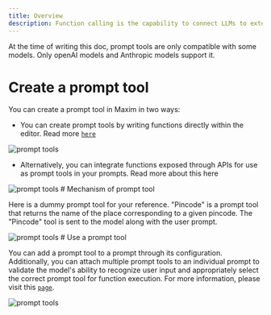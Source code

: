 ```yaml
---
title: Overview 
description: Function calling is the capability to connect LLMs to external tools and APIs, enabling effective tool usage and interaction with external systems. This functionality allows LLMs to execute specific tasks and fetch data by invoking predefined functions based on natural language prompts. On our platform, you can explore function calling through the use of Prompt Tools. This allows you to mimic and test an agentic flow. 
---
```


<Callout  type="info">
  At the time of writing this doc, prompt tools are only compatible with some models. Only openAI models and Anthropic models support it.
</Callout>

# Create a prompt tool
You can create a prompt tool in Maxim in two ways:

- You can create prompt tools by writing functions directly within the editor. Read more <a href="https://platform.openai.com/docs/guides/function-calling"><code>here</code></a>

<img src="./Library/Prompt-tools/Prompt-tools-overview/img1.png" alt="prompt tools" />

- Alternatively, you can integrate functions exposed through APIs for use as prompt tools in your prompts. Read more about this here

<img src="./Library/Prompt-tools/Prompt-tools-overview/img2.png" alt="prompt tools" />
# Mechanism of prompt tool

Here is a dummy prompt tool for your reference. "Pincode" is a prompt tool that returns the name of the place corresponding to a given pincode. The "Pincode" tool is sent to the model along with the user prompt.

<img src="./Library/Prompt-tools/Prompt-tools-overview/img3.png" alt="prompt tools" />
# Use a prompt tool

You can add a prompt tool to a prompt through its configuration. Additionally, you can attach multiple prompt tools to an individual prompt to validate the model's ability to recognize user input and appropriately select the correct prompt tool for function execution. For more information, please visit this <a href="https://platform.openai.com/docs/guides/function-calling"><code>page</code></a>.

<img src="./Library/Prompt-tools/Prompt-tools-overview/img4.png" alt="prompt tools" />


<Cards>
  <Card title="Create a prompt tool" href="https://nextjs.org/docs" />
  <Card title="Use a prompt tool" href="https://fumadocs.vercel.app" />
  
</Cards>


